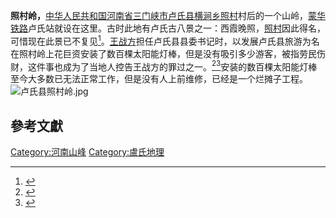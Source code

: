 {{coord|34.01853|111.06115|display=title}}
'''照村岭，'''[[中华人民共和国|中华人民共和国]][[河南省|河南省]][[三门峡市|三门峡市]][[卢氏县|卢氏县]][[横涧乡|横涧乡]][[照村|照村]]村后的一个山岭，[[蒙华铁路|蒙华铁路]]卢氏站就设在这里。古时此地有卢氏古八景之一：西霞晚照，[[照村|照村]]因此得名，可惜现在此景已不复见<ref>{{Cite book|title=卢氏旅游文化大观|url=https://archive.org/details/yinzhenqingrenji0000unse|last=彭修身编|first=|publisher=北京：[[中国文联出版社|中国文联出版社]]|year=2005.11|isbn=7-5059-4063-5|location=|pages=[https://archive.org/details/yinzhenqingrenji0000unse/page/15 15]}}</ref>。[[王战方|王战方]]担任卢氏县县委书记时，以发展卢氏县旅游为名在照村岭上花巨资安装了数百棵太阳能灯棒，但是没有吸引多少游客，被指劳民伤财，这件事也成为了当地人控告王战方的罪过之一。<ref>{{Cite web|title=河南卢氏原县委书记王战方被查　网上对其实名举报不断|url=http://m.chinaso.com/news_share.html?device=1&app=chinaso&nid=http://hn.chinaso.com/dyp/detail/20170820/1000200033078121503200848011337740_1.html&mname=%E7%8E%AF%E7%90%83%E7%BD%91&time=1503201118000|accessdate=2020-07-02|author=|date=2017-08-20|format=|publisher=中国搜索|language=|archive-date=2020-07-02|archive-url=https://web.archive.org/web/20200702213519/http://m.chinaso.com/news_share.html?device=1&app=chinaso&nid=http%3A%2F%2Fhn.chinaso.com%2Fdyp%2Fdetail%2F20170820%2F1000200033078121503200848011337740_1.html&mname=%E7%8E%AF%E7%90%83%E7%BD%91&time=1503201118000|dead-url=no}}</ref><ref>{{Cite web|title=“土坯房书记”王战方被撕下面具 当地人列其十大罪状|url=http://hn.ifeng.com/a/20170823/5937378_0.shtml|accessdate=2020-07-02|author=凤凰网河南|date=2017-08-23|format=|publisher=|language=|archive-date=2020-07-02|archive-url=https://web.archive.org/web/20200702150446/http://hn.ifeng.com/a/20170823/5937378_0.shtml|dead-url=no}}</ref>安装的数百棵太阳能灯棒至今大多数已无法正常工作，但是没有人上前维修，已经是一个烂摊子工程。[[File:卢氏县照村岭.jpg|thumb]]

==參考文獻==
{{reflist}}
[[Category:河南山峰|Category:河南山峰]]
[[Category:盧氏地理|Category:盧氏地理]]